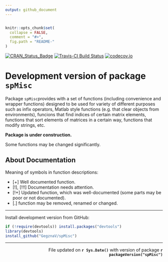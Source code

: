 ```yaml
---
output: github_document
---
```

```r

```



<!-- README.md is generated from README.Rmd. Please edit that file -->
 
```r
knitr::opts_chunk$set(
  collapse = FALSE,
  comment = "#>",
  fig.path = "README-"
)
```

[![CRAN_Status_Badge](http://www.r-pkg.org/badges/version/spMisc)](https://cran.r-project.org/package=spMisc)
[![Travis-CI Build Status](https://travis-ci.org/GegznaV/spMisc.png?branch=master)](https://travis-ci.org/GegznaV/spMisc)
[![codecov.io](https://codecov.io/github/GegznaV/spMisc/coverage.svg?branch=master)](https://codecov.io/github/GegznaV/spMisc?branch=master)

  
Development version of package `spMisc` 
==========================================
Package `spMisc`provides with a set of functions (including convenience and 
wrapper functions)
designed to be used for variety of different purposes such as
infix operators, Matlab style functions (e.g. that clear objects
from environments), funcions that find indices of certain matrix
elements, functions that sort elements of matrices in a certain way,
functions that modify strings, etc. 

**Package is under construction.**

Some functions may be changed significantly.

About Documentation
--------------------

Meaning of symbols in function descriptions:

- [+] Well documented function.
- [!], [!!!] Documentation needs attention.
- [!+] Updated function, which was well-documented (some parts may be poor or not documented).
- [.] function may be removed, renamed or changed.


* * *


Install development version from GitHub:
```r
if (!require(devtools)) install.packages("devtools")
library(devtools)
install_github("GegznaV/spMisc")
```


* * *

 <p align="right"> 
 File updated on <b>`r Sys.Date()`</b> with version of package  <b>`r packageVersion("spMisc")`</b>
 </p>    


